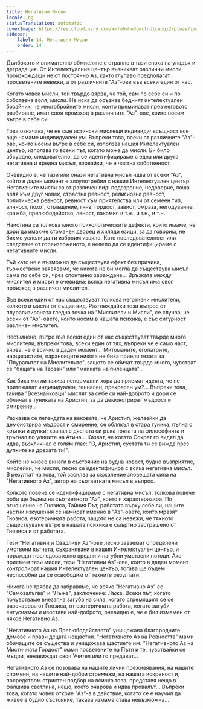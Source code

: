```yaml
---
title: Негативни Мисли
locale: bg
statusTranslation: automatic
coverImage: https://res.cloudinary.com/xmfm6mhw3gwctndtcubgx2rptnae/image/upload/v1740468922/small_cover_tratado_de_psicologia_revolucionaria_a4c0dca4e0.webp
sidebar:
    label: 14. Негативни Мисли
    order: 14
---
```

Дълбокото и внимателно обмисляне е странно в тази епоха на упадък и деградация. От Интелектуалния център възникват различни мисли, произхождащи не от постоянно Аз, както глупаво предполагат просветените невежи, а от различните "Аз"-ове във всеки един от нас.

Когато човек мисли, той твърдо вярва, че той, сам по себе си и по собствена воля, мисли. Не иска да осъзнае бедният интелектуален бозайник, че многобройните мисли, които преминават през неговото разбиране, имат своя произход в различните "Аз"-ове, които носим вътре в себе си.

Това означава, че не сме истински мислещи индивиди; всъщност все още нямаме индивидуален ум. Въпреки това, всеки от различните "Аз"-ове, които носим вътре в себе си, използва нашия Интелектуален център, използва го всеки път, когато може да мисли. Би било абсурдно, следователно, да се идентифицираме с една или друга негативна и вредна мисъл, вярвайки, че е частна собственост.

Очевидно е, че тази или онази негативна мисъл идва от всеки "Аз", който в даден момент е злоупотребил с нашия Интелектуален център. Негативните мисли са от различен вид: подозрение, недоверие, лоша воля към друг човек, страстна ревност, религиозна ревност, политическа ревност, ревност към приятелства или от семеен тип, алчност, похот, отмъщение, гняв, гордост, завист, омраза, негодувание, кражба, прелюбодейство, леност, лакомия и т.н., и т.н., и т.н.

Наистина са толкова много психологическите дефекти, които имаме, че дори да имахме стоманен дворец и хиляди езици, за да говорим, не бихме успели да ги изброим изцяло. Като последователност или следствие от гореизложеното, е нелепо да се идентифицираме с негативните мисли.

Тъй като не е възможно да съществува ефект без причина, тържествено заявяваме, че никога не би могла да съществува мисъл сама по себе си, чрез спонтанно зараждане... Връзката между мислител и мисъл е очевидна; всяка негативна мисъл има своя произход в различен мислител.

Във всеки един от нас съществуват толкова негативни мислители, колкото и мисли от същия вид. Разглеждайки този въпрос от плурализираната гледна точка на "Мислители и Мисли", се случва, че всеки от "Аз"-овете, които носим в нашата психика, е със сигурност различен мислител.

Несъмнено, вътре във всеки един от нас съществуват твърде много мислители; въпреки това, всеки един от тях, въпреки че е само част, вярва, че е всичко в даден момент... Митоманите, еголатрите, нарцисистите, параноиците никога не биха приели тезата за "Плуралитет на Мислителите", защото се обичат твърде много, чувстват се "бащата на Тарзан" или "майката на пиленцата"...

Как биха могли такива ненормални хора да приемат идеята, че не притежават индивидуален, гениален, прекрасен ум?... Въпреки това, такива "Всезнайковци" мислят за себе си най-доброто и дори се обличат в туниката на Аристип, за да демонстрират мъдрост и смирение...

Разказва се легендата на вековете, че Аристип, желаейки да демонстрира мъдрост и смирение, се облякъл в стара туника, пълна с кръпки и дупки; хванал с дясната си ръка тоягата на философията и тръгнал по улиците на Атина... Казват, че когато Сократ го видял да идва, възкликнал с голям глас: "О, Аристип, суетата ти се вижда през дупките на дрехата ти!".

Който не живее винаги в състояние на будна новост, будно възприятие, мислейки, че мисли, лесно се идентифицира с всяка негативна мисъл. В резултат на това, той засилва за съжаление зловещата сила на "Негативното Аз", автор на съответната мисъл в въпрос.

Колкото повече се идентифицираме с негативна мисъл, толкова повече роби ще бъдем на съответното "Аз", което я характеризира. По отношение на Гнозиса, Тайния Път, работата върху себе си, нашите частни изкушения се намират именно в "Аз"-овете, които мразят Гнозиса, езотеричната работа, защото не са невежи, че тяхното съществуване вътре в нашата психика е смъртно застрашено от Гнозиса и от работата.

Тези "Негативни и Свадливи Аз"-ове лесно завземат определени умствени кътчета, съхранявани в нашия Интелектуален център, и пораждат последователно вредни и пагубни умствени потоци. Ако приемем тези мисли, тези "Негативни Аз"-ове, които в даден момент контролират нашия Интелектуален център, тогава ще бъдем неспособни да се освободим от техните резултати.

Никога не трябва да забравяме, че всяко "Негативно Аз" се "Самозалъгва" и "Лъже", заключение: Лъже. Всеки път, когато почувстваме внезапна загуба на сила, когато стремящият се се разочарова от Гнозиса, от езотеричната работа, когато загуби ентусиазъм и изостави най-доброто, очевидно е, че е бил измамен от някое Негативно Аз.

"Негативното Аз на Прелюбодейството" унищожава благородните домове и прави децата нещастни. "Негативното Аз на Ревността" мами обичащите се същества и унищожава щастието им. "Негативното Аз на Мистичната Гордост" мами посветените на Пътя и те, чувствайки се мъдри, ненавиждат своя Учител или го предават...

Негативното Аз се позовава на нашите лични преживявания, на нашите спомени, на нашите най-добри стремежи, на нашата искреност и, посредством стриктен подбор на всичко това, представя нещо в фалшива светлина, нещо, което очарова и идва провалът... Въпреки това, когато човек открие "Аз"-а в действие, когато се е научил да живее в будно състояние, такава измама става невъзможна...

